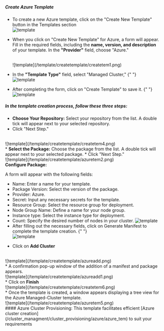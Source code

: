 ##### Create Azure Template

- To create a new Azure template, click on the "Create New Template" button in the Templates section 
  <br />
  ![template](/template/tem/tem2.jpg)
  <br />

- When you click on "Create New Template" for Azure, a form will appear. Fill in the required fields, including the <b>name, version, and description</b> of your template. In the <b>"Provider"</b> field, choose "Azure."

  <br />
  ![template](/template/createtemplate/createtem1.png)
  <br />

- In the <b>"Template Type"</b> field, select "Managed Cluster,"
  {" "}
  <br />
  ![template](/template/createtemplate/createtem2.png)
  <br />
- After completing the form, click on "Create Template" to save it.
  {" "}
  <br />
  ![template](/template/createtemplate/azuretem1.png)
  <br />
##### In the template creation process, follow these three steps:
  * <b>Choose Your Repository:</b> Select your repository from the list. A double tick
  will appear next to your selected repository. 
  * Click "Next Step."
  <br />
  ![template](/template/createtemplate/createtem4.png)
  <br />
  * <b>Select the Package:</b> Choose the package from the list. A double tick
  will appear next to your selected package. 
  * Click "Next Step."
  <br />
  ![template](/template/createtemplate/azuretem2.png)
  <br />
  <b>Configure Package:</b>

A form will appear with the following fields:

- Name: Enter a name for your template.
- Package Version: Select the version of the package.
- Provider: Azure.
- Secret: Input any necessary secrets for the template.
- Resource Group: Select the resource group for deployment.
- Node Group Name: Define a name for your node group.
- Instance type: Select the instance type for deployment.
- Count: Specify the desired number of nodes in your cluster.
  ![template](/template/createtemplate/azuretem3.png)<br />
- After filling out the necessary fields, click on Generate Manifest to complete the template creation.
  {" "}
  <br />
  ![template](/template/createtemplate/azuremani.png)
  <br />
* Click on <b>Add Cluster</b>
<br />
  ![template](/template/createtemplate/azureadd.png)
  <br />
* A confirmation pop-up window of the addition of a manifest and package appears.
<br />
  ![template](/template/createtemplate/azureadd1.png)
  <br />
  * Click on <b>Finish </b>
  <br />
  ![template](/template/createtemplate/createtem6.png)
  <br />
  * Once the template is created, a window appears displaying a tree view for the Azure Managed-Cluster template.
   <br />
  ![template](/template/createtemplate/azuretem5.png)
  <br />
  #### Azure Cluster Provisioning:
This template facilitates efficient [Azure cluster creation](/cluster_managment/cluster_provisioning/azure/azure_tem) to suit your requirements
